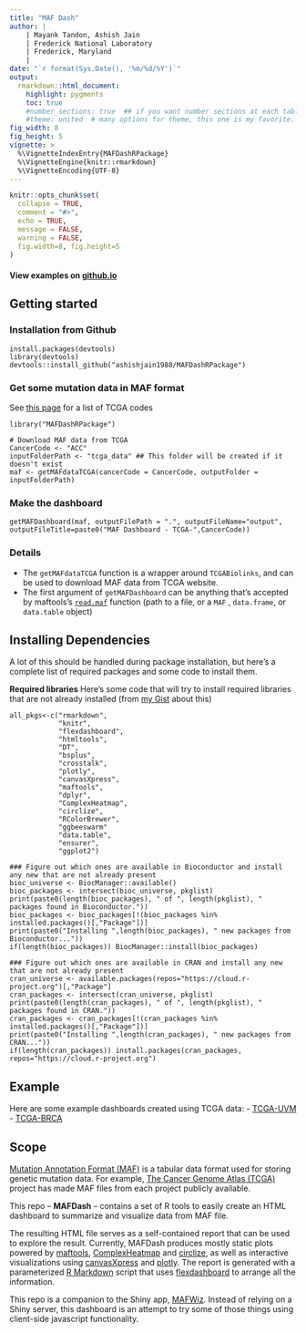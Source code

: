```yaml
---
title: "MAF Dash"
author: |
    | Mayank Tandon, Ashish Jain
    | Frederick National Laboratory
    | Frederick, Maryland
    | 
date: "`r format(Sys.Date(), '%m/%d/%Y')`"
output: 
  rmarkdown::html_document:
    highlight: pygments
    toc: true
    #number_sections: true  ## if you want number sections at each table header
    #theme: united  # many options for theme, this one is my favorite.
fig_width: 8 
fig_height: 5 
vignette: >
  %\VignetteIndexEntry{MAFDashRPackage}
  %\VignetteEngine{knitr::rmarkdown}
  %\VignetteEncoding{UTF-8}
---
```


```r
knitr::opts_chunk$set(
  collapse = TRUE,
  comment = "#>",
  echo = TRUE,
  message = FALSE,
  warning = FALSE,
  fig.width=8, fig.height=5
)
```

#### View examples on [github.io](https://mtandon09.github.io/MAFDash/)

## Getting started
### Installation from Github
```
install.packages(devtools)
library(devtools)
devtools::install_github("ashishjain1988/MAFDashRPackage")
```
<!--
* Install Dependencies
* `install.packages(c("dplyr","ensurer","ggplot2","tidyr","DT","rmarkdown","knitr","flexdashboard","htmltools","data.table","ggbeeswarm","RColorBrewer","plotly","circlize","canvasXpress","crosstalk","bsplus"))`
* `install.packages("BiocManager","maftools","ComplexHeatmap")`
* `BiocManager::install(c("TCGAbiolinks",))`
* Now install the `devtools` package
* `install.packages(devtools)`
* `library(devtools)`
* Run command `install_github("ashishjain1988/MAFDashRPackage")`-->

### Get some mutation data in MAF format
See [this page](https://gdc.cancer.gov/resources-tcga-users/tcga-code-tables/tcga-study-abbreviations) for a list of TCGA codes
```
library("MAFDashRPackage")

# Download MAF data from TCGA
CancerCode <- "ACC"
inputFolderPath <- "tcga_data" ## This folder will be created if it doesn't exist 
maf <- getMAFdataTCGA(cancerCode = CancerCode, outputFolder = inputFolderPath)
```

### Make the dashboard
```
getMAFDashboard(maf, outputFilePath = ".", outputFileName="output", outputFileTitle=paste0("MAF Dashboard - TCGA-",CancerCode))
```
### Details
- The `getMAFdataTCGA` function is a wrapper around `TCGABiolinks`, and can be used to download MAF data from TCGA website.
- The first argument of `getMAFDashboard` can be anything that's accepted by maftools's [`read.maf`](https://rdrr.io/bioc/maftools/man/read.maf.html) function (path to a file, or a `MAF` , `data.frame`, or `data.table` object)



## Installing Dependencies
A lot of this should be handled during package installation, but here's a complete list of required packages and some code to install them.

**Required libraries**
Here's some code that will try to install required libraries that are not already installed (from [my Gist](https://gist.github.com/mtandon09/4a870bf4addbe46e784059bce0e5d8d6) about this)

```
all_pkgs<-c("rmarkdown", 
            "knitr",
            "flexdashboard",
            "htmltools",
            "DT",
            "bsplus",
            "crosstalk",
            "plotly",
            "canvasXpress",
            "maftools",
            "dplyr",
            "ComplexHeatmap",
            "circlize",
            "RColorBrewer",
            "ggbeeswarm"
            "data.table",
            "ensurer",
            "ggplot2")
            
### Figure out which ones are available in Bioconductor and install any new that are not already present
bioc_universe <- BiocManager::available()
bioc_packages <- intersect(bioc_universe, pkglist)
print(paste0(length(bioc_packages), " of ", length(pkglist), " packages found in Bioconductor."))
bioc_packages <- bioc_packages[!(bioc_packages %in% installed.packages()[,"Package"])]
print(paste0("Installing ",length(bioc_packages), " new packages from Bioconductor..."))
if(length(bioc_packages)) BiocManager::install(bioc_packages)

### Figure out which ones are available in CRAN and install any new that are not already present
cran_universe <- available.packages(repos="https://cloud.r-project.org")[,"Package"]
cran_packages <- intersect(cran_universe, pkglist)
print(paste0(length(cran_packages), " of ", length(pkglist), " packages found in CRAN."))
cran_packages <- cran_packages[!(cran_packages %in% installed.packages()[,"Package"])]
print(paste0("Installing ",length(cran_packages), " new packages from CRAN..."))
if(length(cran_packages)) install.packages(cran_packages, repos="https://cloud.r-project.org")
```

## Example
Here are some example dashboards created using TCGA data:
- [TCGA-UVM](https://mtandon09.github.io/MAFDash/output/TCGA-UVM.MAFDash.html)
- [TCGA-BRCA](https://mtandon09.github.io/MAFDash/output/TCGA-BRCA.MAFDash.html)

## Scope
[Mutation Annotation Format (MAF)](https://docs.gdc.cancer.gov/Encyclopedia/pages/Mutation_Annotation_Format/) is a tabular data format used for storing genetic mutation data. For example, [The Cancer Genome Atlas (TCGA)](https://www.cancer.gov/about-nci/organization/ccg/research/structural-genomics/tcga) project has made MAF files from each project publicly available.

This repo -- **MAFDash** -- contains a set of R tools to easily create an HTML dashboard to summarize and visualize data from MAF file.

The resulting HTML file serves as a self-contained report that can be used to explore the result.  Currently, MAFDash produces mostly static plots powered by [maftools](https://bioconductor.org/packages/release/bioc/vignettes/maftools/inst/doc/maftools.html),  [ComplexHeatmap](https://github.com/jokergoo/ComplexHeatmap) and [circlize](https://github.com/jokergoo/circlize), as well as interactive visualizations using [canvasXpress](https://cran.r-project.org/web/packages/canvasXpress/vignettes/getting_started.html) and [plotly](https://plotly.com/r/).  The report is generated with a parameterized [R Markdown](https://rmarkdown.rstudio.com/) script that uses [flexdashboard](https://rmarkdown.rstudio.com/flexdashboard/) to arrange all the information. 

This repo is a companion to the Shiny app, [MAFWiz](https://github.com/mtandon09/mafwiz).  Instead of relying on a Shiny server, this dashboard is an attempt to try some of those things using client-side javascript functionality.


